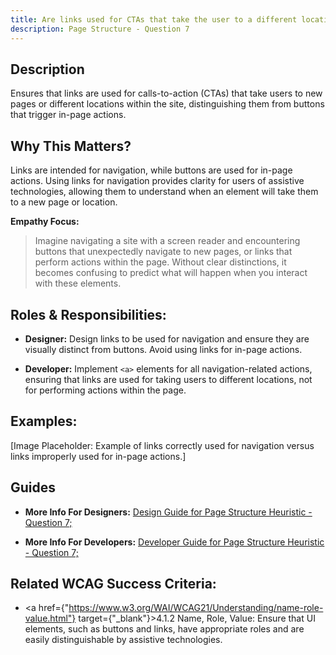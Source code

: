```yaml
---
title: Are links used for CTAs that take the user to a different location?
description: Page Structure - Question 7
---
```


## Description

Ensures that links are used for calls-to-action (CTAs) that take users to new pages or different locations within the site, distinguishing them from buttons that trigger in-page actions.

## Why This Matters?

Links are intended for navigation, while buttons are used for in-page actions. Using links for navigation provides clarity for users of assistive technologies, allowing them to understand when an element will take them to a new page or location.

**Empathy Focus:**
> Imagine navigating a site with a screen reader and encountering buttons that unexpectedly navigate to new pages, or links that perform actions within the page. Without clear distinctions, it becomes confusing to predict what will happen when you interact with these elements.

## Roles & Responsibilities:

- **Designer:** Design links to be used for navigation and ensure they are visually distinct from buttons. Avoid using links for in-page actions.

- **Developer:** Implement `<a>` elements for all navigation-related actions, ensuring that links are used for taking users to different locations, not for performing actions within the page.

## Examples:

[Image Placeholder: Example of links correctly used for navigation versus links improperly used for in-page actions.]

## Guides

- **More Info For Designers:** <a href="/docs/design-guide/page-structure/question-7">Design Guide for Page Structure Heuristic - Question 7;</a>

- **More Info For Developers:** <a href="/docs/developer-guide/page-structure/question-7">Developer Guide for Page Structure Heuristic - Question 7;</a>

## Related WCAG Success Criteria:

- <a href={"https://www.w3.org/WAI/WCAG21/Understanding/name-role-value.html"} target={"_blank"}>4.1.2 Name, Role, Value</a>: Ensure that UI elements, such as buttons and links, have appropriate roles and are easily distinguishable by assistive technologies.
